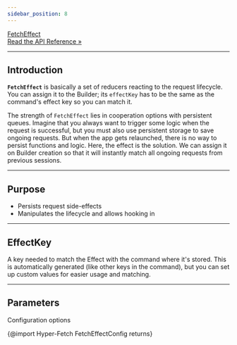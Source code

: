 ```yaml
---
sidebar_position: 8
---
```


<a class="api-link" href="/api/Hyper-Fetch/Class/FetchEffect">
  <div class="api-link-title">FetchEffect</div>
  <div class="api-link-sub-title">Read the API Reference »</div>
</a>

---

## Introduction

**`FetchEffect`** is basically a set of reducers reacting to the request lifecycle. You can assign it to the Builder;
its `effectKey` has to be the same as the command's effect key so you can match it.

The strength of `FetchEffect` lies in cooperation options with persistent queues. Imagine that you always want to
trigger some logic when the request is successful, but you must also use persistent storage to save ongoing requests.
But when the app gets relaunched, there is no way to persist functions and logic.
Here, the effect is the solution. We can assign it on Builder creation so that it will instantly match all ongoing requests from previous sessions.

---

## Purpose

- Persists request side-effects
- Manipulates the lifecycle and allows hooking in

---

## EffectKey

A key needed to match the Effect with the command where it's stored. This is automatically generated (like other keys in the command),
but you can set up custom values for easier usage and matching.

---

## Parameters

Configuration options

{@import Hyper-Fetch FetchEffectConfig returns}
